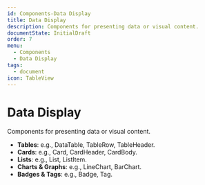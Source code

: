 ```yaml
---
id: Components-Data Display
title: Data Display
description: Components for presenting data or visual content.
documentState: InitialDraft
order: 7
menu:
  - Components
  - Data Display
tags:
  - document
icon: TableView
---
```


# Data Display

Components for presenting data or visual content.

- **Tables**: e.g., DataTable, TableRow, TableHeader.
- **Cards**: e.g., Card, CardHeader, CardBody.
- **Lists**: e.g., List, ListItem.
- **Charts & Graphs**: e.g., LineChart, BarChart.
- **Badges & Tags**: e.g., Badge, Tag.

<CategoryOverview />
